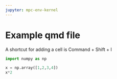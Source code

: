 ```yaml
---
jupyter: mpc-env-kernel
---
```


# Example qmd file

A shortcut for adding a cell is Command + Shift + I

```python
import numpy as np

x = np.array([1,2,3,4])
x*2
```

